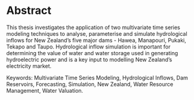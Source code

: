 # Abstract {.unnumbered}

This thesis investigates the application of two multivariate time series modeling techniques to analyse, parameterise and simulate hydrological inflows for New Zealand's five major dams - Hawea, Manapouri, Pukaki, Tekapo and Taupo. Hydrological inflow simulation is important for determining the value of water and water storage used in generating hydroelectric power and is a key input to modelling New Zealand's electricity market.

Keywords: Multivariate Time Series Modeling, Hydrological Inflows, Dam Reservoirs, Forecasting, Simulation, New Zealand, Water Resource Management, Water Valuation.

